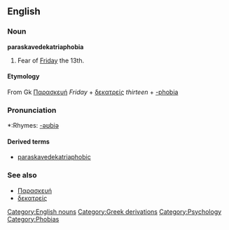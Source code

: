 {{wikipediapar|Friday the 13th}}

==English==

===Noun===
'''paraskavedekatriaphobia''' 
# Fear of [[Friday]] the 13th.

==== Etymology ====
From Gk [[Παρασκευή]] ''Friday'' + [[δεκατρείς]] ''thirteen'' + [[-phobia]]

===Pronunciation===
*:Rhymes: [[Rhymes:English:-əʊbiə|-əʊbiə]]

==== Derived terms ====
* [[paraskavedekatriaphobic]]

===See also===
* [[Παρασκευή]]
* [[δεκατρείς]]

[[Category:English nouns]]
[[Category:Greek derivations]]
[[Category:Psychology]]


[[Category:Phobias]]